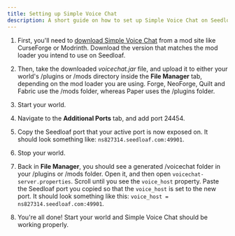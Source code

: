 ---
title: Setting up Simple Voice Chat
description: A short guide on how to set up Simple Voice Chat on Seedloaf.
---

1. First, you'll need to [download Simple Voice Chat](https://www.curseforge.com/minecraft/mc-mods/simple-voice-chat) 
from a mod site like CurseForge or Modrinth. Download the version that matches the mod loader you 
intend to use on Seedloaf.

2. Then, take the downloaded *voicechat.jar* file, and upload it to either your world's /plugins or /mods directory 
inside the **File Manager** tab, depending on the mod loader you are using. Forge, NeoForge, Quilt and Fabric 
use the /mods folder, whereas Paper uses the /plugins folder.

3. Start your world.

4. Navigate to the **Additional Ports** tab, and add port 24454.

5. Copy the Seedloaf port that your active port is now exposed on. It should look something like: 
`ns827314.seedloaf.com:49901`.

6. Stop your world.

7. Back in **File Manager**, you should see a generated /voicechat folder in your /plugins or /mods folder. 
Open it, and then open `voicechat-server.properties`. Scroll until you see the `voice_host` property. 
Paste the Seedloaf port you copied so that the `voice_host` is set to the new port. It should look something 
like this: `voice_host = ns827314.seedloaf.com:49901`.

8. You're all done! Start your world and Simple Voice Chat should be working properly. 

